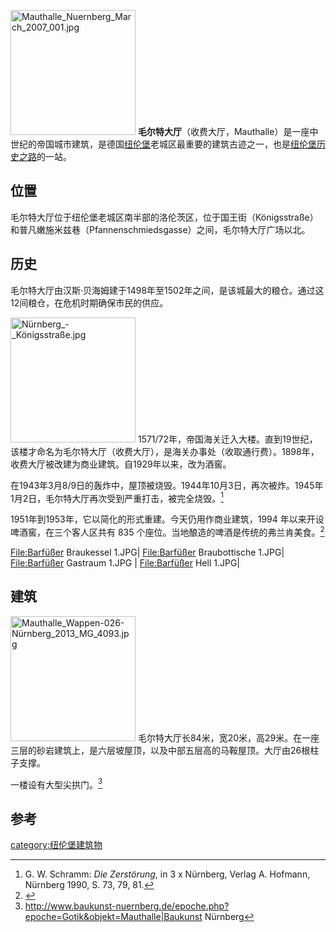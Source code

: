 [[File:Mauthalle_Nuernberg_March_2007_001.jpg|200px]]
'''毛尔特大厅'''（收费大厅，Mauthalle）是一座中世纪的帝国城市建筑，是德国[[纽伦堡|纽伦堡]]老城区最重要的建筑古迹之一，也是[[纽伦堡历史之路|纽伦堡历史之路]]的一站。

== 位置 ==
毛尔特大厅位于纽伦堡老城区南半部的洛伦茨区，位于国王街（Königsstraße）和普凡嫩施米兹巷（Pfannenschmiedsgasse）之间，毛尔特大厅广场以北。

== 历史 ==
毛尔特大厅由汉斯·贝海姆建于1498年至1502年之间，是该城最大的粮仓。通过这12间粮仓，在危机时期确保市民的供应。

[[File:Nürnberg_-_Königsstraße.jpg|200px]]
1571/72年，帝国海关迁入大楼。直到19世纪，该楼才命名为毛尔特大厅（收费大厅），是海关办事处（收取通行费）。1898年，收费大厅被改建为商业建筑。自1929年以来，改为酒窖。

在1943年3月8/9日的轰炸中，屋顶被烧毁。1944年10月3日，再次被炸。1945年1月2日，毛尔特大厅再次受到严重打击，被完全烧毁。<ref>G. W. Schramm: ''Die Zerstörung'', in 3 x Nürnberg, Verlag A. Hofmann, Nürnberg 1990, S. 73, 79, 81.</ref>

1951年到1953年，它以简化的形式重建。今天仍用作商业建筑，1994 年以来开设啤酒窖，在三个客人区共有 835 个座位。当地酿造的啤酒是传统的弗兰肯美食。<ref>{{Cite web |url=http://www.barfuesser-nuernberg.de/ |title=Offizielle Website der Hausbrauerei Barfüßer |accessdate=2020-08-11 |archive-date=2020-02-17 |archive-url=https://web.archive.org/web/20200217001647/http://www.barfuesser-nuernberg.de/ |dead-url=no }}</ref>
<gallery>
File:Barfüßer Braukessel 1.JPG|
File:Barfüßer Braubottische 1.JPG|
File:Barfüßer Gastraum 1.JPG |
File:Barfüßer Hell 1.JPG|
</gallery>

== 建筑 ==
[[File:Mauthalle_Wappen-026-Nürnberg_2013_MG_4093.jpg|200px]]
毛尔特大厅长84米，宽20米，高29米。在一座三层的砂岩建筑上，是六层坡屋顶，以及中部五层高的马鞍屋顶。大厅由26根柱子支撑。

一楼设有大型尖拱门。<ref>http://www.baukunst-nuernberg.de/epoche.php?epoche=Gotik&objekt=Mauthalle|Baukunst {{Wayback|url=http://www.baukunst-nuernberg.de/epoche.php?epoche=Gotik&objekt=Mauthalle%7CBaukunst |date=20160305122050 }} Nürnberg</ref>

== 参考 ==
<references/>
[[category:纽伦堡建筑物|category:纽伦堡建筑物]]